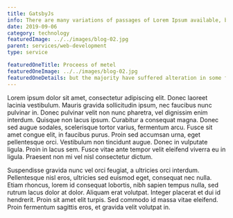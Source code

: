 ```yaml
---
title: GatsbyJs
info: There are many variations of passages of Lorem Ipsum available, but the majority have suffered alteration.
date: 2019-09-06
category: technology
featuredImage: ../../images/blog-02.jpg
parent: services/web-development
type: service

featuredOneTitle: Proceess of metel
featuredOneImage: ../../images/blog-02.jpg
featuredOneDetails: but the majority have suffered alteration in some form, by injected humour, or randomised words which don't look even slightly believable. If you are going to use a passage of Lorem Ipsum. You need to be sure there isn't anything embarrassing
---
```


Lorem ipsum dolor sit amet, consectetur adipiscing elit. Donec laoreet lacinia vestibulum. Mauris gravida sollicitudin ipsum, nec faucibus nunc pulvinar in. Donec pulvinar velit non nunc pharetra, vel dignissim enim interdum. Quisque non lacus ipsum. Curabitur a consequat magna. Donec sed augue sodales, scelerisque tortor varius, fermentum arcu. Fusce sit amet congue elit, in faucibus purus. Proin sed accumsan urna, eget pellentesque orci. Vestibulum non tincidunt augue. Donec in vulputate ligula. Proin in lacus sem. Fusce vitae ante tempor velit eleifend viverra eu in ligula. Praesent non mi vel nisl consectetur dictum.

Suspendisse gravida nunc vel orci feugiat, a ultricies orci interdum. Pellentesque nisl eros, ultricies sed euismod eget, consequat nec nulla. Etiam rhoncus, lorem id consequat lobortis, nibh sapien tempus nulla, sed rutrum lacus dolor at dolor. Aliquam erat volutpat. Integer placerat et dui id hendrerit. Proin sit amet elit turpis. Sed commodo id massa vitae eleifend. Proin fermentum sagittis eros, et gravida velit volutpat in.
